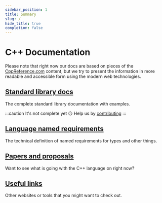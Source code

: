 ```yaml
---
sidebar_position: 1
title: Summary
slug: /
hide_title: true
completion: false
---
```


# C++ Documentation

Please note that right now our docs are based on pieces of the [CppReference.com](https://en.cppreference.com)
content, but we try to present the information in more readable and accessible form using the
modern web technologies.

## [Standard library docs](std)

The complete standard library documentation with examples.

:::caution
It's not complete yet 😥
Help us by [contributing](/contributing)
:::

## [Language named requirements](named_req)

The technical definition of named requirements for types and other things.

## [Papers and proposals](papers)

Want to see what is going with the C++ language on right now?

## [Useful links](useful-links)

Other websites or tools that you might want to check out.
